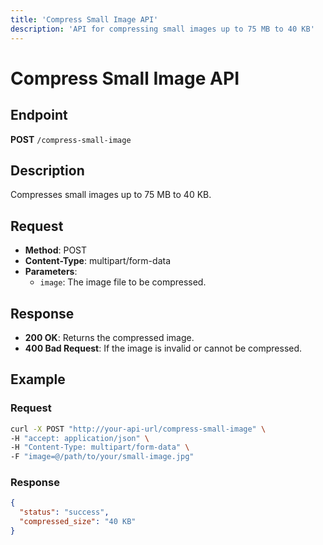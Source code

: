 ```yaml
---
title: 'Compress Small Image API'
description: 'API for compressing small images up to 75 MB to 40 KB'
---
```


# Compress Small Image API

## Endpoint

**POST** `/compress-small-image`

## Description

Compresses small images up to 75 MB to 40 KB.

## Request

- **Method**: POST
- **Content-Type**: multipart/form-data
- **Parameters**:
  - `image`: The image file to be compressed.

## Response

- **200 OK**: Returns the compressed image.
- **400 Bad Request**: If the image is invalid or cannot be compressed.

## Example

### Request

```bash
curl -X POST "http://your-api-url/compress-small-image" \
-H "accept: application/json" \
-H "Content-Type: multipart/form-data" \
-F "image=@/path/to/your/small-image.jpg"
```

### Response

```json
{
  "status": "success",
  "compressed_size": "40 KB"
}
``` 